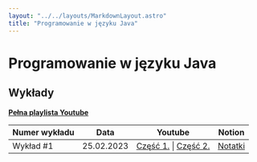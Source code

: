 ```yaml
---
layout: "../../layouts/MarkdownLayout.astro"
title: "Programowanie w języku Java"
---
```


# Programowanie w języku Java

## Wykłady

[**Pełna playlista Youtube**](https://www.youtube.com/playlist?list=PLxnzOnUpNzMBdvsYbqp4fe9tS5YmHTHO-)

| Numer wykładu | Data       | Youtube                                                                              | Notion                                                                                                                   |
| ------------- | ---------- | ------------------------------------------------------------------------------------ | ------------------------------------------------------------------------------------------------------------------------ |
| Wykład #1     | 25.02.2023 | [Część 1.](https://youtu.be/N5sLciYXHTo) \| [Część 2.](https://youtu.be/mgbHejsRqPo) | [Notatki](https://zippy-tamarillo-525.notion.site/Programowanie-w-j-zyku-Java-Wyk-ad-1-d98274721eb34b8e9428948cf153f764) |
